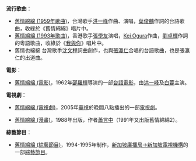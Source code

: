 {{Infobox Hokkien name
| title      = 舊情綿綿
| hanji      = 舊情綿綿
| poj        = Kū-chêng Mî-mî
| hanlo      = 
| tl         = Kū-tsîng Mî-mî
| bp         = 
| hokkienipa = 
| context    = 
| image      = 
| image_size = 
| caption    = 
}}
'''流行歌曲'''：
* [[舊情綿綿_(1959年歌曲)|舊情綿綿 (1959年歌曲)]]，台灣歌手[[洪一峰|洪一峰]]作曲、演唱，[[葉俊麟|葉俊麟]]作詞的台語歌曲，收綠於《舊情綿綿》唱片中。
* [[舊情綿綿_(1993年歌曲)|舊情綿綿 (1993年歌曲)]]，香港歌手[[張學友|張學友]]演唱，[[Kei_Ogura|Kei Ogura]]作曲，[[劉卓輝|劉卓輝]]作詞的粵語歌曲，收綠於《[[我與你|我與你]]》唱片中。
*舊情也綿綿 台灣歌手[[沈文程|沈文程]]詞曲創作，也與[[張瀛仁|張瀛仁]]合唱的台語歌曲，也是張瀛仁的出道曲。

'''電影'''：
* [[舊情綿綿_(電影)|舊情綿綿 (電影)]]，1962年[[邵羅輝|邵羅輝]]導演的一部[[台語電影|台語電影]]，由[[洪一峰|洪一峰]]及[[白蓉|白蓉]]主演。

'''電視劇'''：
* [[舊情綿綿_(電視劇)|舊情綿綿 (電視劇)]]，2005年[[華視|華視]]於晚間八點播出的一部[[電視劇|電視劇]]。

* [[舊情綿綿_(漫畫)|舊情綿綿 (漫畫)]]，1988年出版，作者[[蕭言中|蕭言中]]（1991年又出版舊情綿綿2）。 

'''綜藝節目'''：
* [[舊情綿綿_(綜藝節目)|舊情綿綿 (綜藝節目)]]，1994-1995年制作，[[新傳媒私人有限公司|新加坡廣播局→新加坡電視機構]]的一部[[綜藝節目|綜藝節目]]。

{{disambig|Cat=四字作品消歧義|J舊}}